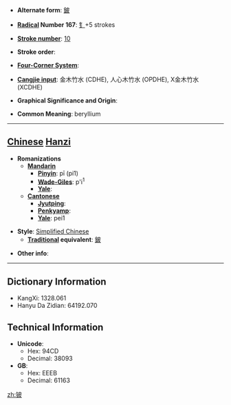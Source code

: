 * '''Alternate form''': [[鈹]]

* '''[[Wiktionary:Chinese radical index| Radical]] Number 167''': [[Wiktionary:Chinese radical index 钅|钅]]+5 strokes

* '''[[Wiktionary:Chinese total strokes index|Stroke number]]''': [[Wiktionary:Chinese total strokes index 10|10]]

* '''Stroke order''': 

* '''[[Wiktionary:Chinese four corner index|Four-Corner System]]''': 

* '''[[Wiktionary:Chinese Cangjie index|Cangjie input]]''': 金木竹水 (CDHE), 人心木竹水 (OPDHE), X金木竹水 (XCDHE)

* '''Graphical Significance and Origin''': 

* '''Common Meaning''': beryllium

----

== [[Chinese]] [[Hanzi]] ==

* '''Romanizations'''
** '''[[Mandarin]]'''
*** '''[[Pinyin]]''': pī (pi1)
*** '''[[Wade-Giles]]''': p'i<sup>1</sup>
*** '''[[Yale]]''': 
** '''[[Cantonese]]'''
*** '''[[Jyutping]]''':
*** '''[[Penkyamp]]''': 
*** '''[[Yale]]''': pei1

* '''Style''': [[Simplified Chinese]] 
** '''[[Traditional Chinese|Traditional]] equivalent''': [[鈹]]

* '''Other info''': 

----

== Dictionary Information ==

* KangXi: 1328.061
* Hanyu Da Zidian: 64192.070

== Technical Information ==

* '''Unicode''':
** Hex: 94CD
** Decimal: 38093
* '''GB''':
** Hex: EEEB
** Decimal: 61163
[[zh:铍]]